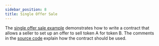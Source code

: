 ```yaml
---
sidebar_position: 8
title: Single Offer Sale
---
```


The [single offer sale example] demonstrates how to write a contract that allows
a seller to set up an offer to sell token A for token B. The comments in the
[source code] explain how the contract should be used.

[single offer sale example]: https://github.com/stellar/soroban-examples/tree/v0.0.4/single_offer
[source code]: https://github.com/stellar/soroban-examples/blob/v0.0.4/single_offer/src/lib.rs#L131
